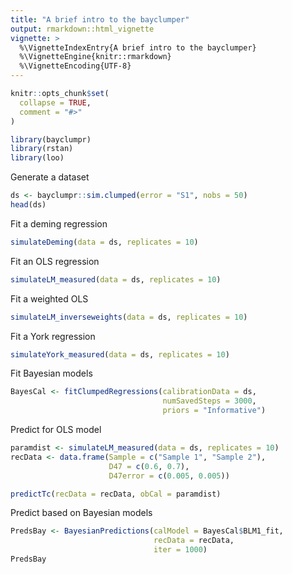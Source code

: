 ```yaml
---
title: "A brief intro to the bayclumper"
output: rmarkdown::html_vignette
vignette: >
  %\VignetteIndexEntry{A brief intro to the bayclumper}
  %\VignetteEngine{knitr::rmarkdown}
  %\VignetteEncoding{UTF-8}
---
```


```r
knitr::opts_chunk$set(
  collapse = TRUE,
  comment = "#>"
)
```

```r
library(bayclumpr)
library(rstan)
library(loo)
```

Generate a dataset

```r
ds <- bayclumpr::sim.clumped(error = "S1", nobs = 50)
head(ds)
```


Fit a deming regression

```r
simulateDeming(data = ds, replicates = 10)
```

Fit an OLS regression

```r
simulateLM_measured(data = ds, replicates = 10)
```

Fit a weighted OLS 


```r
simulateLM_inverseweights(data = ds, replicates = 10)
```

Fit a York regression 

```r
simulateYork_measured(data = ds, replicates = 10)
```

Fit Bayesian models

```r
BayesCal <- fitClumpedRegressions(calibrationData = ds, 
                                  numSavedSteps = 3000,
                                  priors = "Informative")
```

Predict for OLS model

```r
paramdist <- simulateLM_measured(data = ds, replicates = 10)
recData <- data.frame(Sample = c("Sample 1", "Sample 2"), 
                      D47 = c(0.6, 0.7), 
                      D47error = c(0.005, 0.005))

predictTc(recData = recData, obCal = paramdist)
```


Predict based on Bayesian models


```r
PredsBay <- BayesianPredictions(calModel = BayesCal$BLM1_fit,
                                recData = recData,
                                iter = 1000)
PredsBay
```








